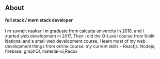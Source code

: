 ## About

#### full stack / mern stack developer 

i m suvrajit naskar i m graduate from calcutta univercity in 2018, and i started web development in 2017, Then i did the O-Level course from Nielit National,and a small web development course, I learn most of my web development things from online course. my current skills - Reactjs, Nodejs, firebase, graphQl, material-ui,Redux